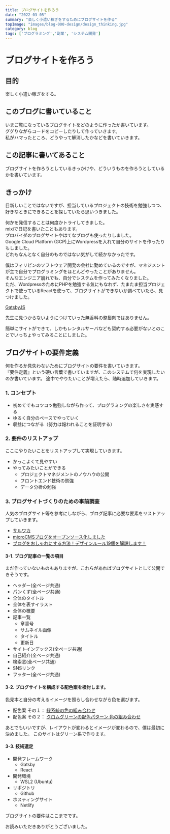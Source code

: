 ```yaml
---
title: ブログサイトを作ろう
date: "2022-03-05"
summary: "楽しく小遣い稼ぎをするためにブログサイトを作る"
topImage: "images/blog-000-design/design_thinking.jpg"
category: blog
tags: ['プログラミング','副業', 'システム開発']
---
```


# ブログサイトを作ろう

## 目的
楽しく小遣い稼ぎをする。  

## このブログに書いていること
いまご覧になっているブログサイトをどのように作ったか書いています。  
ググりながらコードをコピーしたりして作っていきます。  
私がハマったところ、どうやって解消したかなどを書いていきます。  

## この記事に書いてあること
ブログサイトを作ろうとしているきっかけや、どういうものを作ろうとしているかを書いています。

## きっかけ
目新しいことではないですが、担当しているプロジェクトの技術を勉強しつつ、好きなときにできることを探していたら思いつきました。  

何かを発信することは何度かトライしてきました。  
mixiで日記を書いたこともあります。  
プロバイダのブログサイトやはてなブログも使ったりしました。  
Google Cloud Platform (GCP)上にWordpressを入れて自分のサイトを作ったりもしました。  
どれもなんとなく自分のものではない気がして続かなかったです。  

僕はフィリピンのソフトウェア開発の会社に勤めているのですが、マネジメントが主で自分でプログラミングをほとんどやったことがありません。  
そんなエンジニア崩れでも、自分でシステムを作ってみたくなりました。  
ただ、WordpressのためにPHPを勉強する気にもなれず、たまたま担当プロジェクトで使っているReactを使って、ブログサイトができないか調べていたら、見つけました。  

[GatsbyJS](https://www.gatsbyjs.com/)  

先生に見つからないようにつけていった無香料の整髪剤ではありません。  

簡単にサイトができて、しかもレンタルサーバなども契約する必要がないとのことでいっちょやってみることにしました。  

## ブログサイトの要件定義

何を作るか見失わないためにブログサイトの要件を書いていきます。  
『要件定義』という硬い言葉で書いていますが、このシステムで何を実現したいのか書いています。
途中でやりたいことが増えたら、随時追加していきます。

### 1. コンセプト
- 初めてでもコツコツ勉強しながら作って、プログラミングの楽しさを実感する
- ゆるく自分のペースでやっていく
- 収益につながる（努力は報われることを証明する）

### 2. 要件のリストアップ

ここにやりたいことをリストアップして実現していきます。  
- かっこよくて見やすい
- やってみたいことができる
  - プロジェクトマネジメントのノウハウの公開
  - フロントエンド技術の勉強
  - データ分析の勉強

### 3. ブログサイトづくりのための事前調査
人気のブログサイト等を参考にしながら、ブログ記事に必要な要素をリストアップしていきます。  
- [サルワカ](https://saruwakakun.com/)
- [microCMSブログをオープンソース化しました](https://blog.microcms.io/open-source-the-blog/)
- [ブログをおしゃれにする方法！デザインルール19個を解説します！](https://www.tsuzukiblog.org/blog-design/)  

#### 3-1. ブログ記事の一覧の項目
まだ作っていないものもありますが、これらがあればブログサイトとして公開できそうです。  

- ヘッダー(全ページ共通)
- パンくず(全ページ共通)
- 全体のタイトル
- 全体を表すイラスト
- 全体の概要
- 記事一覧
  - 章番号
  - サムネイル画像
  - タイトル
  - 更新日
- サイトインデックス(全ページ共通)
- 自己紹介(全ページ共通)
- 検索窓(全ページ共通)
- SNSリンク
- フッター(全ページ共通)

#### 3-2. ブログサイトを構成する配色案を検討します。

色見本と自分の考えるイメージを照らし合わせながら色を選びます。  
- 配色案 その１： [緑系統の色の組み合わせ](https://saruwakakun.com/life/colors#greenn)  
- 配色案 その２： [クロムグリーンの配色パターン 色の組み合わせ](https://www.colordic.org/colorscheme/4111)  

あとでもいいですが、レイアウトが変わるとイメージが変わるので、僕は最初に決めました。
このサイトはグリーン系で作ります。

#### 3-3. 技術選定

- 開発フレームワーク
  - Gatsby
  - React
- 開発環境
  - WSL2 (Ubuntu)
- リポジトリ
  - Github
- ホスティングサイト
  - Netlify

ブログサイトの要件はここまでです。  

お読みいただきありがとうございました。  